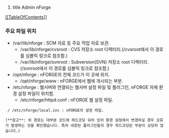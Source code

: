#title Admin nForge
[[[[TableOfContents]]]]
=== 주요 파일 위치 ===
* /var/lib/nforge : SCM 자료 등 주요 작업 자료 보관.
** /var/lib/nforge/cvsroot : CVS 저장소 root 디렉터리.(/cvsroot에서 이 경로를 심볼릭 링크로 참조함.)
** /var/lib/nforge/svnroot : Subversion(SVN) 저장소 root 디렉터리.(/svnroot에서 이 경로를 심볼릭 링크로 참조함.)
* /opt/nforge : nFORGE의 전체 코드가 이 곳에 위치.
** /opt/nforge/www : nFORGE에서 웹에 개시되는 부분.
* /etc/nforge : 웹서버와 연결되는 웹서버 설정 파일 및 플러그인, nFORGE 자체 환경 설정 파일이 위치함.
** /etc/nforge/httpd.conf : nFORGE 웹 설정 파일.
  / /etc/nforge/local.inc : nFORGE의 설정 파일.

 (**참고**: 위 경로는 대부분 코드에 하드코딩 되어 있어 환경 설정에서 변경하실 경우 오류가 발생하는 것을 확인했습니다. 특히 내장된 플러그인들의 경우 하드코딩된 부분이 상당히 많습니다.)
